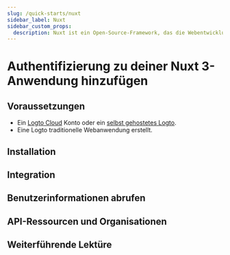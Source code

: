 ```yaml
---
slug: /quick-starts/nuxt
sidebar_label: Nuxt
sidebar_custom_props:
  description: Nuxt ist ein Open-Source-Framework, das die Webentwicklung intuitiv und leistungsstark macht.
---
```




# Authentifizierung zu deiner Nuxt 3-Anwendung hinzufügen

<GuideTip />

## Voraussetzungen

- Ein [Logto Cloud](https://cloud.logto.io) Konto oder ein [selbst gehostetes Logto](/introduction/set-up-logto-oss).
- Eine Logto traditionelle Webanwendung erstellt.

## Installation

<Installation />

## Integration

<Integration />

## Benutzerinformationen abrufen

<GetUserInformation />

## API-Ressourcen und Organisationen

<ApiResources />

## Weiterführende Lektüre

<FurtherReadings />
